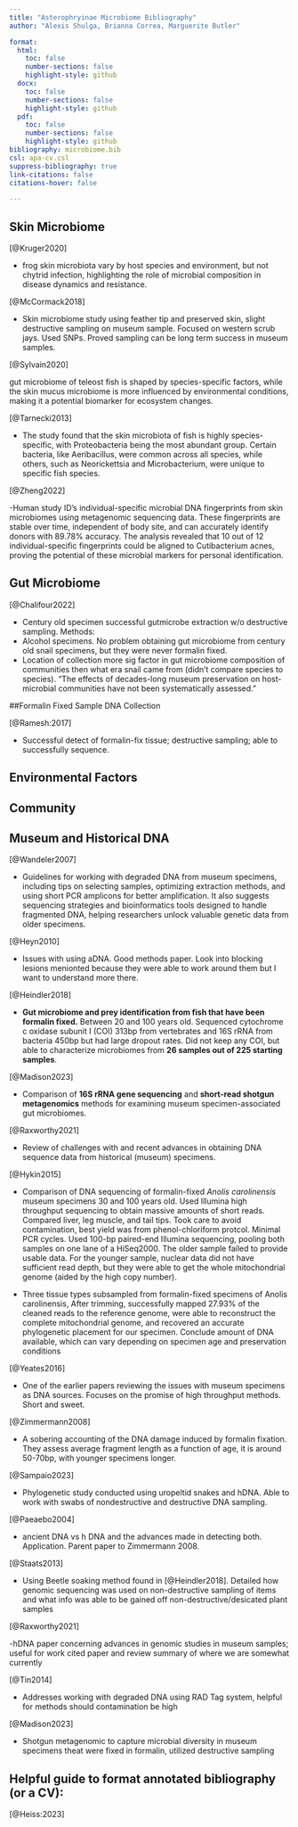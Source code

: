 ```yaml
---
title: "Asterophryinae Microbiome Bibliography"
author: "Alexis Shulga, Brianna Correa, Marguerite Butler"

format:
  html:
    toc: false
    number-sections: false
    highlight-style: github
  docx: 
    toc: false
    number-sections: false
    highlight-style: github
  pdf: 
    toc: false
    number-sections: false
    highlight-style: github
bibliography: microbiome.bib
csl: apa-cv.csl
suppress-bibliography: true
link-citations: false
citations-hover: false

---
```


## Skin Microbiome

[@Kruger2020]

-  frog skin microbiota vary by host species and environment, but not chytrid infection, highlighting the role of microbial composition in disease dynamics and resistance.

[@McCormack2018]

- Skin microbiome study using feather tip and preserved skin, slight destructive sampling on museum sample. Focused on western scrub jays. Used SNPs. Proved sampling can be long term success in museum samples. 

[@Sylvain2020]

gut microbiome of teleost fish is shaped by species-specific factors, while the skin mucus microbiome is more influenced by environmental conditions, making it a potential biomarker for ecosystem changes.

[@Tarnecki2013]

- The study found that the skin microbiota of fish is highly species-specific, with Proteobacteria being the most abundant group. Certain bacteria, like Aeribacillus, were common across all species, while others, such as Neorickettsia and Microbacterium, were unique to specific fish species.

[@Zheng2022]

-Human study ID's individual-specific microbial DNA fingerprints from skin microbiomes using metagenomic sequencing data. These fingerprints are stable over time, independent of body site, and can accurately identify donors with 89.78% accuracy. The analysis revealed that 10 out of 12 individual-specific fingerprints could be aligned to Cutibacterium acnes, proving the potential of these microbial markers for personal identification.


## Gut Microbiome

[@Chalifour2022]

- Century old specimen successful gutmicrobe extraction w/o destructive sampling. Methods:
- Alcohol specimens. No problem obtaining gut microbiome from century old snail specimens, but they were never formalin fixed.
- Location of collection more sig factor in gut microbiome composition of communities then what era snail came from (didn't compare species to species). "The effects of decades-long museum preservation on host-microbial communities have not been systematically assessed."

##Formalin Fixed Sample DNA Collection

[@Ramesh:2017]

- Successful detect of formalin-fix tissue; destructive sampling; able to successfully sequence.


 
## Environmental Factors


## Community 


## Museum and Historical DNA

[@Wandeler2007]

-  Guidelines for working with degraded DNA from museum specimens, including tips on selecting samples, optimizing extraction methods, and using short PCR amplicons for better amplification. It also suggests sequencing strategies and bioinformatics tools designed to handle fragmented DNA, helping researchers unlock valuable genetic data from older specimens.


[@Heyn2010]

- Issues with using aDNA. Good methods paper. Look into blocking lesions menionted because they were able to work around them but I want to understand more there. 

[@Heindler2018] 

-  __Gut microbiome and prey identification from fish that have been formalin fixed.__ Between 20 and 100 years old. Sequenced cytochrome c oxidase subunit I (COI) 313bp from vertebrates and 16S rRNA from bacteria 450bp but had large dropout rates. Did not keep any COI, but able to characterize microbiomes from __26 samples out of 225 starting samples__.

[@Madison2023]

-  Comparison of __16S rRNA gene sequencing__ and __short-read shotgun metagenomics__ methods for examining museum specimen-associated gut microbiomes.  

[@Raxworthy2021]

-  Review of challenges with and recent advances in obtaining DNA sequence data from historical (museum) specimens.

[@Hykin2015]

- Comparison of DNA sequencing of formalin-fixed _Anolis carolinensis_ museum specimens 30 and 100 years old. Used Illumina high throughput sequencing to obtain massive amounts of short reads. Compared liver, leg muscle, and tail tips.  Took care to avoid contamination, best yield was from phenol-chloriform protcol. Minimal PCR cycles. Used 100-bp paired-end Illumina sequencing, pooling both samples on one lane of a HiSeq2000. The older sample failed to provide usable data. For the younger sample, nuclear data did not have sufficient read depth, but they were able to get the whole mitochondrial genome (aided by the high copy number). 

- Three tissue types subsampled from formalin-fixed specimens of Anolis carolinensis, After trimming, successfully mapped 27.93% of the cleaned reads to the reference genome, were able to reconstruct the complete mitochondrial genome, and recovered an accurate phylogenetic placement for our specimen. Conclude amount of DNA available, which can vary depending on specimen age and preservation conditions

[@Yeates2016]

- One of the earlier papers reviewing the issues with museum specimens as DNA sources. Focuses on the promise of high throughput methods. Short and sweet. 

[@Zimmermann2008] 

- A sobering accounting of the DNA damage induced by formalin fixation. They assess average fragment length as a function of age, it is around 50-70bp, with younger specimens longer.

[@Sampaio2023]

- Phylogenetic study conducted using uropeltid snakes and hDNA. Able to work with swabs of nondestructive and destructive DNA sampling. 

[@Paeaebo2004]

- ancient DNA vs h DNA and the advances made in detecting both. Application. Parent paper to Zimmermann 2008.

[@Staats2013]

- Using Beetle soaking method found in [@Heindler2018]. Detailed how genomic sequencing was used on non-destructive sampling of items and what info was able to be gained off non-destructive/desicated plant samples

[@Raxworthy2021]

-hDNA paper concerning advances in genomic studies in museum samples; useful for work cited paper and review summary of where we are somewhat currently

[@Tin2014]

- Addresses working with degraded DNA using RAD Tag system, helpful for methods should contamination be high

[@Madison2023]

- Shotgun metagenomic to capture microbial diversity in museum specimens theat were fixed in formalin, utilized destructive sampling


## Helpful guide to format annotated bibliography (or a CV):   

[@Heiss:2023] 